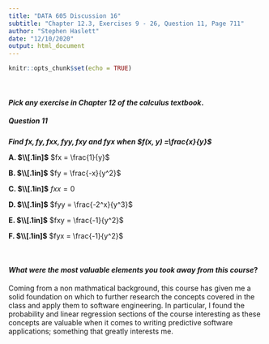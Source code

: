 ```yaml
---
title: "DATA 605 Discussion 16"
subtitle: "Chapter 12.3, Exercises 9 - 26, Question 11, Page 711"
author: "Stephen Haslett"
date: "12/10/2020"
output: html_document
---
```


```r
knitr::opts_chunk$set(echo = TRUE)
```
\ 

#### _Pick any exercise in Chapter 12 of the calculus textbook_.

##### Question 11

**_Find $fx, fy, fxx, fyy, fxy$ and $fyx$ when $f(x, y) =\frac{x}{y}$_**

**A. $\\[.1in]$**
$fx = \frac{1}{y}$

**B. $\\[.1in]$**
$fy = \frac{-x}{y^2}$

**C. $\\[.1in]$**
$fxx = 0$

**D. $\\[.1in]$**
$fyy = \frac{-2^x}{y^3}$

**E. $\\[.1in]$**
$fxy = \frac{-1}{y^2}$

**F. $\\[.1in]$**
$fyx = \frac{-1}{y^2}$

\ 

#### _What were the most valuable elements you took away from this course_?

Coming from a non mathmatical background, this course has given me a solid foundation on which to further research the concepts covered in the class and apply them to software engineering.
In particular, I found the probability and linear regression sections of the course interesting as these concepts are valuable when it comes to writing predictive software applications; something that greatly interests me.

